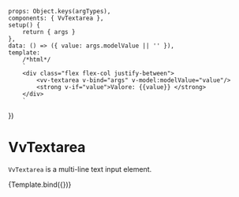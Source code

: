 

<Meta title="Components/Textarea" component={VvTextarea} />

	props: Object.keys(argTypes),
	components: { VvTextarea },
	setup() {
		return { args }
	},
	data: () => ({ value: args.modelValue || '' }),
	template:
		/*html*/
		`
		<div class="flex flex-col justify-between">
			<vv-textarea v-bind="args" v-model:modelValue="value"/>
			<strong v-if="value">Valore: {{value}} </strong> 
		</div>
        `
})

# VvTextarea

`VvTextarea` is a multi-line text input element.

<Canvas>
	<Story
		name="vv-textarea"
		args={{
			...ObjectUtilities.propsToObject(VvTextareaProps),
			maxlength: null
		}}
		argTypes={{
			...toGroup(
				['required', 'minlength', 'maxlength'],
				'Data validation'
			),
			...toGroup(
				[
					'disabled',
					'readonly',
					'valid',
					'validLabel',
					'error',
					'errorLabel',
					'loading',
					'loadingLabel'
				],
				'State'
			),
			...toGroup(['floating'], 'Floating'),
			...toGroup(['modifiers'], 'Modifiers'),
			...toGroup(['icon', 'iconPosition'], 'Icon'),
			...toGroup(['hintLabel'], 'Hint text'),
			...toGroup(['showLimit', 'showLimitMode'], 'Text limit count'),
			...toGroup(['autoclear'], 'Experimental feature')
		}}>
		{Template.bind({})}
	</Story>
</Canvas>

<ArgsTable story="vv-textarea" />
